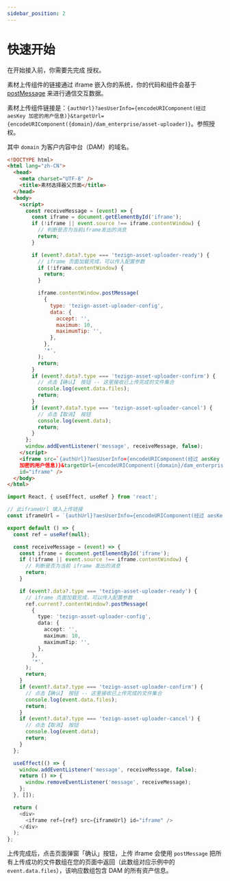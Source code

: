 ```yaml
---
sidebar_position: 2
---
```


# 快速开始


在开始接入前，你需要先完成 <Link to="/docs/frontend/common/authorize">授权</Link>。

素材上传组件的链接通过 iframe 嵌入你的系统，你的代码和组件会基于 [postMessage](https://developer.mozilla.org/en-US/docs/Web/API/Window/postMessage) 来进行通信交互数据。

素材上传组件链接是：`{authUrl}?aesUserInfo={encodeURIComponent(经过 aesKey 加密的用户信息)}&targetUrl={encodeURIComponent({domain}/dam_enterprise/asset-uploader)}`。参照<Link to="/docs/frontend/common/authorize">授权</Link>。

其中 `domain` 为客户内容中台（DAM）的域名。


<Tabs>
  <TabItem value="vanilla" label="原生" default>

```html
<!DOCTYPE html>
<html lang="zh-CN">
  <head>
    <meta charset="UTF-8" />
    <title>素材选择器父页面</title>
  </head>
  <body>
    <script>
      const receiveMessage = (event) => {
        const iframe = document.getElementById('iframe');
        if (!iframe || event.source !== iframe.contentWindow) {
          // 判断是否为当前iframe发出的消息
          return;
        }

        if (event?.data?.type === 'tezign-asset-uploader-ready') {
          // iframe 页面加载完成，可以传入配置参数
          if (!iframe.contentWindow) {
            return;
          }

          iframe.contentWindow.postMessage(
            {
              type: 'tezign-asset-uploader-config',
              data: {
                accept: '',
                maximum: 10,
                maximumTip: '',
              },
            },
            '*',
          );
          return;
        }
        if (event?.data?.type === 'tezign-asset-uploader-confirm') {
          // 点击【确认】 按钮 -- 这里接收已上传完成的文件集合
          console.log(event.data.files);
          return;
        }
        if (event?.data?.type === 'tezign-asset-uploader-cancel') {
          // 点击【取消】 按钮
          console.log(event.data);
          return;
        }
      };
      window.addEventListener('message', receiveMessage, false);
    </script>
    <iframe src=`{authUrl}?aesUserInfo={encodeURIComponent(经过 aesKey
    加密的用户信息)}&targetUrl={encodeURIComponent({domain}/dam_enterprise/asset-uploader)}`
    id="iframe" />
  </body>
</html>
```

  </TabItem>

  <TabItem value="reactjs" label="React">

```typescript jsx
import React, { useEffect, useRef } from 'react';

// 此iframeUrl 填入上传链接
const iframeUrl = `{authUrl}?aesUserInfo={encodeURIComponent(经过 aesKey 加密的用户信息)}&targetUrl={encodeURIComponent({domain}/dam_enterprise/asset-uploader)}`;

export default () => {
  const ref = useRef(null);

  const receiveMessage = (event) => {
    const iframe = document.getElementById('iframe');
    if (!iframe || event.source !== iframe.contentWindow) {
      // 判断是否为当前 iframe 发出的消息
      return;
    }

    if (event?.data?.type === 'tezign-asset-uploader-ready') {
      // iframe 页面加载完成，可以传入配置参数
      ref.current?.contentWindow?.postMessage(
        {
          type: 'tezign-asset-uploader-config',
          data: {
            accept: '',
            maximum: 10,
            maximumTip: '',
          },
        },
        '*',
      );
      return;
    }
    if (event?.data?.type === 'tezign-asset-uploader-confirm') {
      // 点击【确认】 按钮 -- 这里接收已上传完成的文件集合
      console.log(event.data.files);
      return;
    }
    if (event?.data?.type === 'tezign-asset-uploader-cancel') {
      // 点击【取消】 按钮
      console.log(event.data);
      return;
    }
  };

  useEffect(() => {
    window.addEventListener('message', receiveMessage, false);
    return () => {
      window.removeEventListener('message', receiveMessage);
    };
  }, []);

  return (
    <div>
      <iframe ref={ref} src={iframeUrl} id="iframe" />
    </div>
  );
};
```

  </TabItem>
</Tabs>

上传完成后，点击页面弹窗「确认」按钮，上传 iframe 会使用 `postMessage` 把所有上传成功的文件数组在您的页面中返回（此数组对应示例中的 `event.data.files`），该响应数组包含 DAM 的所有资产信息。
